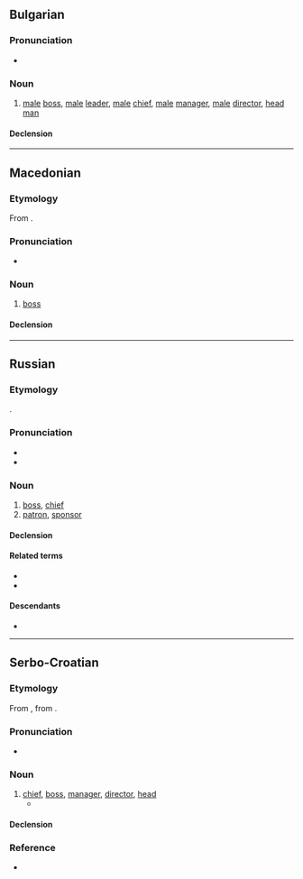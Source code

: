 ==Bulgarian==

===Pronunciation===
* {{IPA|bg|/ʃɛf/}}

===Noun===
{{bg-noun|шеф|m|f=ше́фка}}

# [[male]] [[boss]], [[male]] [[leader]], [[male]] [[chief]], [[male]] [[manager]], [[male]] [[director]], [[head man]]

====Declension====
{{bg-ndecl|шеф<(h)>}}

{{c|bg|Leaders}}

----

==Macedonian==

===Etymology===
From {{der|mk|fr|chef}}.

===Pronunciation===
* {{mk-IPA}}

===Noun===
{{mk-noun|m|шефови|шефче|adj=шефовски|f=шефица}}

# [[boss]]

====Declension====
{{mk-decl-noun-m||шефов|шефе|pov=1}}

{{c|mk|Leaders}}

----

==Russian==

===Etymology===
{{bor+|ru|fr|chef}}.

===Pronunciation===
* {{ru-IPA}}
* {{audio|ru|Ru-{{PAGENAME}}.ogg|Audio}}

===Noun===
{{ru-noun+|a=an}}

# [[boss]], [[chief]]
# [[patron]], [[sponsor]]

====Declension====
{{ru-noun-table|a=an}}

====Related terms====
* {{l|ru|шеф-по́вар}}
* {{l|ru|ше́фство}}

====Descendants====
* {{desc|hy|շեֆ|bor=1}}

{{cln|ru|terms of address}}
{{c|ru|Leaders}}

----

==Serbo-Croatian==

===Etymology===
From {{der|sh|de|Chef}}, from {{der|sh|fr|chef}}.

===Pronunciation===
* {{IPA|sh|/ʃêf/|[ʂêf]}}

===Noun===
{{sh-noun|g=m|head=ше̏ф}}

# [[chief]], [[boss]], [[manager]], [[director]], [[head]]
#* {{quote-journal|1=sh|year=2022|author=Марија Јанковић|title=Избори у Србији 2022: Ко су кандидати за председника Србије|journal=BBC Njuz|url=https://www.bbc.com/serbian/lat/svet-60638909|text=Гласачи у Србији 3. априла бираће '''шефа''' државе, највишег функционера за кога могу директно да гласају.|t=On April 3, voters in Serbia will elect the '''head''' of state, the highest official for whom they can vote directly.}}

====Declension====
{{sh-decl-noun|sc=Cyrl
|ше̏ф|ше̏фови
|шефа|шефова
|шефу|шефовима
|шефа|шефове
|шефе|шефови
|шефу|шефовима
|шефом|шефовима}}

===Reference===
* {{R:sh:HJP|d1hlWBI%3D}}